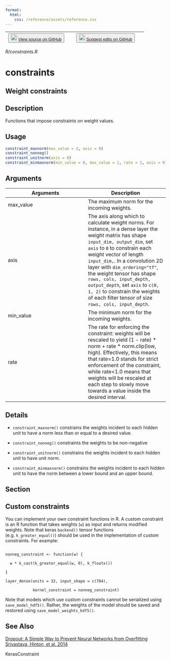 ```yaml
---
format:
  html:
    css: /reference/assets/reference.css
---
```


| <button class="button"> ![](/reference/assets/GitHub-Mark-32px.png){width="20"} [View source on GitHub](https://github.com/rstudio/keras//blob/main/R/constraints.R) </button> | <button class="button"> ![](/reference/assets/GitHub-Mark-32px.png){width="20"} [Suggest edits on GitHub](https://github.com/rstudio/keras//edit/main/R/constraints.R) </button> |
|:------------------------------:|:--------------------------------------:|

*R/constraints.R*

# constraints

## Weight constraints

## Description
Functions that impose constraints on weight values. 


## Usage
```r
constraint_maxnorm(max_value = 2, axis = 0) 
constraint_nonneg() 
constraint_unitnorm(axis = 0) 
constraint_minmaxnorm(min_value = 0, max_value = 1, rate = 1, axis = 0) 
```

## Arguments
|Arguments|Description|
|---|---|
| max_value | The maximum norm for the incoming weights. |
| axis | The axis along which to calculate weight norms. For instance, in a dense layer the weight matrix has shape `input_dim, output_dim`, set `axis` to `0` to constrain each weight vector of length `input_dim,`. In a convolution 2D layer with `dim_ordering="tf"`, the weight tensor has shape `rows, cols, input_depth, output_depth`, set `axis` to `c(0, 1, 2)` to constrain the weights of each filter tensor of size `rows, cols, input_depth`. |
| min_value | The minimum norm for the incoming weights. |
| rate | The rate for enforcing the constraint: weights will be rescaled to yield (1 - rate) * norm + rate * norm.clip(low, high). Effectively, this means that rate=1.0 stands for strict enforcement of the constraint, while rate<1.0 means that weights will be rescaled at each step to slowly move towards a value inside the desired interval. |

## Details

- `constraint_maxnorm()` constrains the weights incident to each hidden unit to have a norm less than or equal to a desired value. 

- `constraint_nonneg()` constraints the weights to be non-negative 

- `constraint_unitnorm()` constrains the weights incident to each hidden unit to have unit norm. 

- `constraint_minmaxnorm()` constrains the weights incident to each hidden unit to have the norm between a lower bound and an upper bound. 

## Section

## Custom constraints

You can implement your own constraint functions in R. A custom constraint is an R function that takes weights (`w`) as input and returns modified weights. Note that keras `backend()` tensor functions (e.g. `k_greater_equal()`) should be used in the implementation of custom constraints. For example: 

```

nonneg_constraint <- function(w) { 

  w * k_cast(k_greater_equal(w, 0), k_floatx()) 

} 

layer_dense(units = 32, input_shape = c(784), 

            kernel_constraint = nonneg_constraint) 

```

Note that models which use custom constraints cannot be serialized using `save_model_hdf5()`. Rather, the weights of the model should be saved and restored using `save_model_weights_hdf5()`. 




## See Also

[Dropout: A Simple Way to Prevent Neural Networks from Overfitting Srivastava, Hinton, et al. 2014](https://www.cs.toronto.edu/~rsalakhu/papers/srivastava14a.pdf)

KerasConstraint

